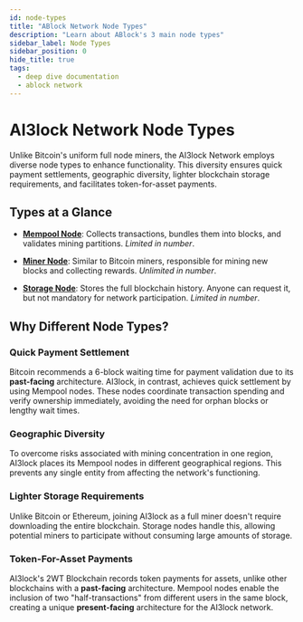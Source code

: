 ```yaml
---
id: node-types
title: "ABlock Network Node Types"
description: "Learn about ABlock's 3 main node types"
sidebar_label: Node Types
sidebar_position: 0
hide_title: true
tags:
  - deep dive documentation
  - ablock network
---
```


# AI3lock Network Node Types

Unlike Bitcoin's uniform full node miners, the AI3lock Network employs diverse node types to enhance functionality. This diversity ensures quick payment settlements, geographic diversity, lighter blockchain storage requirements, and facilitates token-for-asset payments.

## Types at a Glance

- [**Mempool Node**](Mempool-Node): Collects transactions, bundles them into blocks, and validates mining partitions. *Limited in number*.

- [**Miner Node**](Miner-Node): Similar to Bitcoin miners, responsible for mining new blocks and collecting rewards. *Unlimited in number*.

- [**Storage Node**](Storage-Node): Stores the full blockchain history. Anyone can request it, but not mandatory for network participation. *Limited in number*.

## Why Different Node Types?

### Quick Payment Settlement

Bitcoin recommends a 6-block waiting time for payment validation due to its **past-facing** architecture. AI3lock, in contrast, achieves quick settlement by using Mempool nodes. These nodes coordinate transaction spending and verify ownership immediately, avoiding the need for orphan blocks or lengthy wait times.

### Geographic Diversity

To overcome risks associated with mining concentration in one region, AI3lock places its Mempool nodes in different geographical regions. This prevents any single entity from affecting the network's functioning.

### Lighter Storage Requirements

Unlike Bitcoin or Ethereum, joining AI3lock as a full miner doesn't require downloading the entire blockchain. Storage nodes handle this, allowing potential miners to participate without consuming large amounts of storage.

### Token-For-Asset Payments

AI3lock's 2WT Blockchain records token payments for assets, unlike other blockchains with a **past-facing** architecture. Mempool nodes enable the inclusion of two "half-transactions" from different users in the same block, creating a unique **present-facing** architecture for the AI3lock network.
